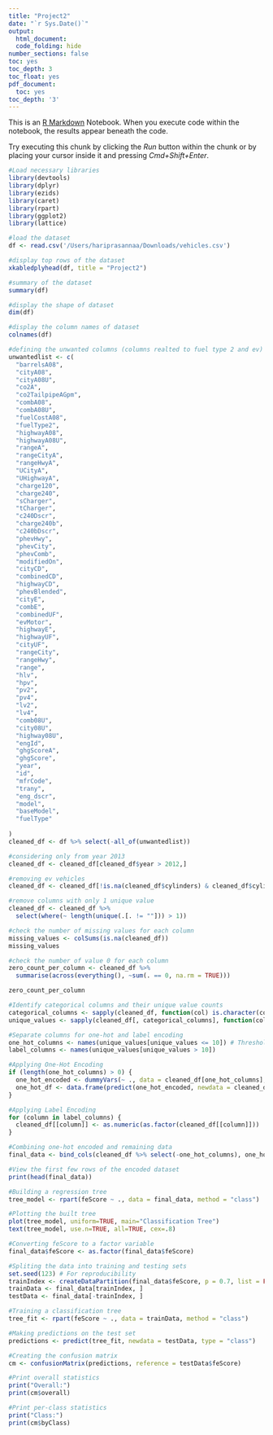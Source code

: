 ```yaml
---
title: "Project2"
date: "`r Sys.Date()`"
output:
  html_document:
  code_folding: hide
number_sections: false
toc: yes
toc_depth: 3
toc_float: yes
pdf_document:
  toc: yes
toc_depth: '3'
---
```


This is an [R Markdown](http://rmarkdown.rstudio.com) Notebook. When you execute code within the notebook, the results appear beneath the code. 

Try executing this chunk by clicking the *Run* button within the chunk or by placing your cursor inside it and pressing *Cmd+Shift+Enter*. 

```r
#Load necessary libraries
library(devtools)
library(dplyr)
library(ezids) 
library(caret)
library(rpart)
library(ggplot2)
library(lattice)
```
```r
#load the dataset
df <- read.csv('/Users/hariprasannaa/Downloads/vehicles.csv')

#display top rows of the dataset
xkabledplyhead(df, title = "Project2")

#summary of the dataset
summary(df)
```

```r
#display the shape of dataset
dim(df)
```

```r
#display the column names of dataset
colnames(df)
```

```r

#defining the unwanted columns (columns realted to fuel type 2 and ev)
unwantedlist <- c(
  "barrelsA08",
  "cityA08",
  "cityA08U",
  "co2A",
  "co2TailpipeAGpm",
  "combA08",
  "combA08U",
  "fuelCostA08",
  "fuelType2",
  "highwayA08",
  "highwayA08U",
  "rangeA",
  "rangeCityA",
  "rangeHwyA",
  "UCityA",
  "UHighwayA",
  "charge120",
  "charge240",
  "sCharger",
  "tCharger",
  "c240Dscr",
  "charge240b",
  "c240bDscr",
  "phevHwy",
  "phevCity",
  "phevComb",
  "modifiedOn",
  "cityCD",
  "combinedCD",
  "highwayCD",
  "phevBlended",
  "cityE",
  "combE",
  "combinedUF",
  "evMotor",
  "highwayE",
  "highwayUF",
  "cityUF",
  "rangeCity",
  "rangeHwy",
  "range",
  "hlv",
  "hpv",
  "pv2",
  "pv4",
  "lv2",
  "lv4",
  "comb08U",
  "city08U",
  "highway08U",
  "engId",
  "ghgScoreA",
  "ghgScore",
  "year",
  "id",
  "mfrCode",
  "trany",
  "eng_dscr",
  "model",
  "baseModel",
  "fuelType"
  
)
cleaned_df <- df %>% select(-all_of(unwantedlist))

#considering only from year 2013
cleaned_df <- cleaned_df[cleaned_df$year > 2012,]

#removing ev vehicles
cleaned_df <- cleaned_df[!is.na(cleaned_df$cylinders) & cleaned_df$cylinders != "Electricity",]
```
```r
#remove columns with only 1 unique value
cleaned_df <- cleaned_df %>%
  select(where(~ length(unique(.[. != ""])) > 1))
```
```r
#check the number of missing values for each column
missing_values <- colSums(is.na(cleaned_df))
missing_values
```
```r
#check the number of value 0 for each column
zero_count_per_column <- cleaned_df %>%
  summarise(across(everything(), ~sum(. == 0, na.rm = TRUE)))

zero_count_per_column
```
```r
#Identify categorical columns and their unique value counts
categorical_columns <- sapply(cleaned_df, function(col) is.character(col) || is.factor(col))
unique_values <- sapply(cleaned_df[, categorical_columns], function(col) length(unique(col)))

#Separate columns for one-hot and label encoding
one_hot_columns <- names(unique_values[unique_values <= 10]) # Threshold for one-hot encoding
label_columns <- names(unique_values[unique_values > 10])

#Applying One-Hot Encoding
if (length(one_hot_columns) > 0) {
  one_hot_encoded <- dummyVars(~ ., data = cleaned_df[one_hot_columns], fullRank = TRUE)
  one_hot_df <- data.frame(predict(one_hot_encoded, newdata = cleaned_df))
}

#Applying Label Encoding
for (column in label_columns) {
  cleaned_df[[column]] <- as.numeric(as.factor(cleaned_df[[column]]))
}

#Combining one-hot encoded and remaining data
final_data <- bind_cols(cleaned_df %>% select(-one_hot_columns), one_hot_df)

#View the first few rows of the encoded dataset
print(head(final_data))
```
```r
#Building a regression tree
tree_model <- rpart(feScore ~ ., data = final_data, method = "class")

#Plotting the built tree
plot(tree_model, uniform=TRUE, main="Classification Tree")
text(tree_model, use.n=TRUE, all=TRUE, cex=.8)
```
```r
#Converting feScore to a factor variable
final_data$feScore <- as.factor(final_data$feScore)

#Spliting the data into training and testing sets
set.seed(123) # For reproducibility
trainIndex <- createDataPartition(final_data$feScore, p = 0.7, list = FALSE)
trainData <- final_data[trainIndex, ]
testData <- final_data[-trainIndex, ]

#Training a classification tree
tree_fit <- rpart(feScore ~ ., data = trainData, method = "class")

#Making predictions on the test set
predictions <- predict(tree_fit, newdata = testData, type = "class")

#Creating the confusion matrix
cm <- confusionMatrix(predictions, reference = testData$feScore)

#Print overall statistics
print("Overall:")
print(cm$overall)

#Print per-class statistics
print("Class:")
print(cm$byClass)
```
